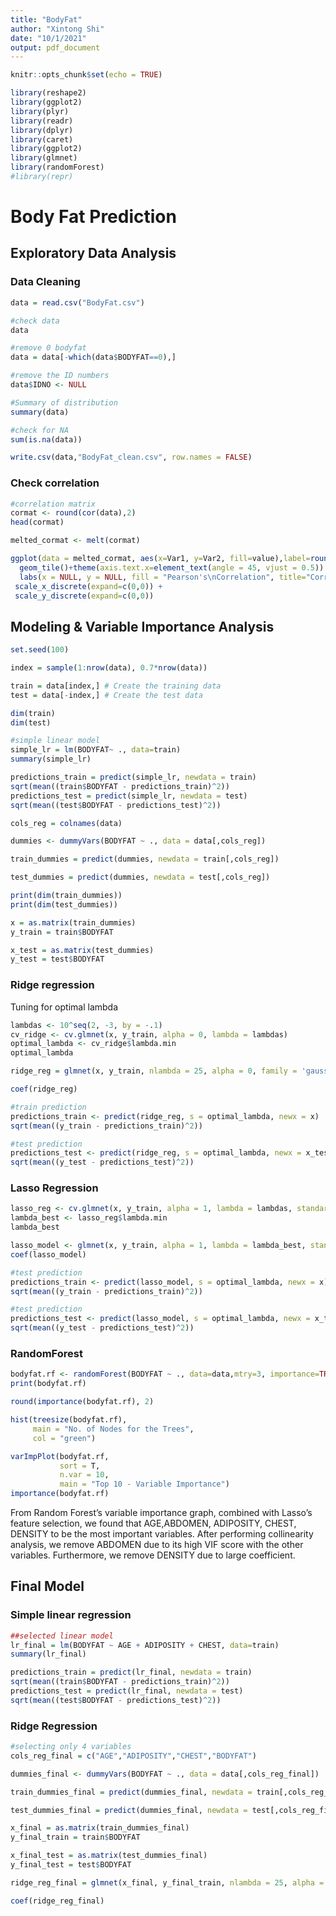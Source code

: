 ```yaml
---
title: "BodyFat"
author: "Xintong Shi"
date: "10/1/2021"
output: pdf_document
---
```


```r
knitr::opts_chunk$set(echo = TRUE)
```


```r
library(reshape2)
library(ggplot2)
library(plyr)
library(readr)
library(dplyr)
library(caret)
library(ggplot2)
library(glmnet)
library(randomForest)
#library(repr)
```

# Body Fat Prediction

## Exploratory Data Analysis

### Data Cleaning
```r
data = read.csv("BodyFat.csv")
```

```r
#check data
data
```
```r
#remove 0 bodyfat
data = data[-which(data$BODYFAT==0),]
```

```r
#remove the ID numbers
data$IDNO <- NULL
```

```r
#Summary of distribution
summary(data)
```

```r
#check for NA
sum(is.na(data))
```

```r
write.csv(data,"BodyFat_clean.csv", row.names = FALSE)
```


### Check correlation

```r
#correlation matrix
cormat <- round(cor(data),2)
head(cormat)
```

```r
melted_cormat <- melt(cormat)
```

```r
ggplot(data = melted_cormat, aes(x=Var1, y=Var2, fill=value),label=round(r_if_sig,2)) + 
  geom_tile()+theme(axis.text.x=element_text(angle = 45, vjust = 0.5)) +
  labs(x = NULL, y = NULL, fill = "Pearson's\nCorrelation", title="Correlations in BodyFat variables",   subtitle="") + scale_fill_gradient2(mid="#FBFEF9",low="#0C6291",high="#A63446", limits=c(-1,1)) +
 scale_x_discrete(expand=c(0,0)) +
 scale_y_discrete(expand=c(0,0))
```

## Modeling & Variable Importance Analysis

```r
set.seed(100) 

index = sample(1:nrow(data), 0.7*nrow(data)) 

train = data[index,] # Create the training data 
test = data[-index,] # Create the test data

dim(train)
dim(test)
```

```r
#simple linear model
simple_lr = lm(BODYFAT~ ., data=train)
summary(simple_lr)
```
```r
predictions_train = predict(simple_lr, newdata = train)
sqrt(mean((train$BODYFAT - predictions_train)^2))
predictions_test = predict(simple_lr, newdata = test)
sqrt(mean((test$BODYFAT - predictions_test)^2))
```



```r
cols_reg = colnames(data)

dummies <- dummyVars(BODYFAT ~ ., data = data[,cols_reg])

train_dummies = predict(dummies, newdata = train[,cols_reg])

test_dummies = predict(dummies, newdata = test[,cols_reg])

print(dim(train_dummies))
print(dim(test_dummies))
```
```r
x = as.matrix(train_dummies)
y_train = train$BODYFAT

x_test = as.matrix(test_dummies)
y_test = test$BODYFAT
```
### Ridge regression


Tuning for optimal lambda

```r
lambdas <- 10^seq(2, -3, by = -.1)
cv_ridge <- cv.glmnet(x, y_train, alpha = 0, lambda = lambdas)
optimal_lambda <- cv_ridge$lambda.min
optimal_lambda
```

```r
ridge_reg = glmnet(x, y_train, nlambda = 25, alpha = 0, family = 'gaussian', lambda = 0.1258925)

coef(ridge_reg)
```

```r
#train prediction
predictions_train <- predict(ridge_reg, s = optimal_lambda, newx = x)
sqrt(mean((y_train - predictions_train)^2))
```

```r
#test prediction
predictions_test <- predict(ridge_reg, s = optimal_lambda, newx = x_test)
sqrt(mean((y_test - predictions_test)^2))
```

### Lasso Regression

```r
lasso_reg <- cv.glmnet(x, y_train, alpha = 1, lambda = lambdas, standardize = TRUE, nfolds = 5)
lambda_best <- lasso_reg$lambda.min 
lambda_best
```
```r
lasso_model <- glmnet(x, y_train, alpha = 1, lambda = lambda_best, standardize = TRUE)
coef(lasso_model)
```

```r
#test prediction
predictions_train <- predict(lasso_model, s = optimal_lambda, newx = x)
sqrt(mean((y_train - predictions_train)^2))
```

```r
#test prediction
predictions_test <- predict(lasso_model, s = optimal_lambda, newx = x_test)
sqrt(mean((y_test - predictions_test)^2))
```


### RandomForest
```r
bodyfat.rf <- randomForest(BODYFAT ~ ., data=data,mtry=3, importance=TRUE,na.action=na.omit)
print(bodyfat.rf)
```

```r
round(importance(bodyfat.rf), 2)
```
```r
hist(treesize(bodyfat.rf),
     main = "No. of Nodes for the Trees",
     col = "green")

varImpPlot(bodyfat.rf,
           sort = T,
           n.var = 10,
           main = "Top 10 - Variable Importance")
importance(bodyfat.rf)

```

From Random Forest's variable importance graph, combined with Lasso's feature selection, we found that AGE,ABDOMEN, ADIPOSITY, CHEST, DENSITY to be the most important variables. After performing collinearity analysis, we remove ABDOMEN due to its high VIF score with the other variables. Furthermore, we remove DENSITY due to large coefficient.

## Final Model

### Simple linear regression
```r
##selected linear model
lr_final = lm(BODYFAT ~ AGE + ADIPOSITY + CHEST, data=train)
summary(lr_final)
```


```r
predictions_train = predict(lr_final, newdata = train)
sqrt(mean((train$BODYFAT - predictions_train)^2))
predictions_test = predict(lr_final, newdata = test)
sqrt(mean((test$BODYFAT - predictions_test)^2))
```

### Ridge Regression

```r
#selecting only 4 variables
cols_reg_final = c("AGE","ADIPOSITY","CHEST","BODYFAT")

dummies_final <- dummyVars(BODYFAT ~ ., data = data[,cols_reg_final])

train_dummies_final = predict(dummies_final, newdata = train[,cols_reg_final])

test_dummies_final = predict(dummies_final, newdata = test[,cols_reg_final])

x_final = as.matrix(train_dummies_final)
y_final_train = train$BODYFAT

x_final_test = as.matrix(test_dummies_final)
y_final_test = test$BODYFAT
```


```r
ridge_reg_final = glmnet(x_final, y_final_train, nlambda = 25, alpha = 0, family = 'gaussian', lambda = 0.1258925)

coef(ridge_reg_final)
```

